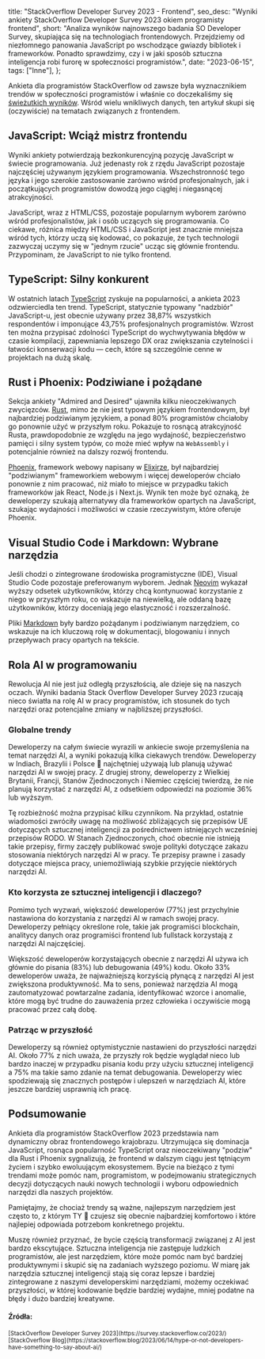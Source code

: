   title: "StackOverflow Developer Survey 2023 - Frontend",
  seo_desc:
    "Wyniki ankiety StackOverflow Developer Survey 2023 okiem programisty frontend",
  short:
    "Analiza wyników najnowszego badania SO Developer Survey, skupiająca się na technologiach frontendowych. Przejdziemy od niezłomnego panowania JavaScript po wschodzące gwiazdy bibliotek i frameworków. Ponadto sprawdzimy, czy i w jaki sposób sztuczna inteligencja robi furorę w społeczności programistów.",
  date: "2023-06-15",
  tags: ["Inne"],
};

Ankieta dla programistów StackOverflow od zawsze była wyznacznikiem trendów w społeczności programistów i właśnie co doczekaliśmy się [świeżutkich wyników](https://survey.stackoverflow.co/2023/). Wśród wielu wnikliwych danych, ten artykuł skupi się (oczywiście) na tematach związanych z frontendem.

## JavaScript: Wciąż mistrz frontendu

Wyniki ankiety potwierdzają bezkonkurencyjną pozycję JavaScript w świecie programowania. Już jedenasty rok z rzędu JavaScript pozostaje najczęściej używanym językiem programowania. Wszechstronność tego języka i jego szerokie zastosowanie zarówno wśród profesjonalnych, jak i początkujących programistów dowodzą jego ciągłej i niegasnącej atrakcyjności.

JavaScript, wraz z HTML/CSS, pozostaje popularnym wyborem zarówno wśród profesjonalistów, jak i osób uczących się programowania. Co ciekawe, różnica między HTML/CSS i JavaScript jest znacznie mniejsza wśród tych, którzy uczą się kodować, co pokazuje, że tych technologii zazwyczaj uczymy się w "jednym rzucie" ucząc się głównie frontendu. Przypominam, że JavaScript to nie tylko frontend.

## TypeScript: Silny konkurent

W ostatnich latach [TypeScript](https://www.typescriptlang.org/) zyskuje na popularności, a ankieta 2023 odzwierciedla ten trend. TypeScript, statycznie typowany "nadzbiór" JavaScript-u, jest obecnie używany przez 38,87% wszystkich respondentów i imponujące 43,75% profesjonalnych programistów. Wzrost ten można przypisać zdolności TypeScript do wychwytywania błędów w czasie kompilacji, zapewniania lepszego DX oraz zwiększania czytelności i łatwości konserwacji kodu — cech, które są szczególnie cenne w projektach na dużą skalę.

## Rust i Phoenix: Podziwiane i pożądane

Sekcja ankiety "Admired and Desired" ujawniła kilku nieoczekiwanych zwycięzców. [Rust](https://www.rust-lang.org/), mimo że nie jest typowym językiem frontendowym, był najbardziej podziwianym językiem, a ponad 80% programistów chciałoby go ponownie użyć w przyszłym roku. Pokazuje to rosnącą atrakcyjność Rusta, prawdopodobnie ze względu na jego wydajność, bezpieczeństwo pamięci i silny system typów, co może mieć wpływ na `WebAssembly` i potencjalnie również na dalszy rozwój frontendu.

[Phoenix](https://www.phoenixframework.org/), framework webowy napisany w [Elixirze](https://elixir-lang.org/), był najbardziej "podziwianym" frameworkiem webowym i więcej deweloperów chciało ponownie z nim pracować, niż miało to miejsce w przypadku takich frameworków jak React, Node.js i Next.js. Wynik ten może być oznaką, że deweloperzy szukają alternatywy dla frameworków opartych na JavaScript, szukając wydajności i możliwości w czasie rzeczywistym, które oferuje Phoenix.

## Visual Studio Code i Markdown: Wybrane narzędzia

Jeśli chodzi o zintegrowane środowiska programistyczne (IDE), Visual Studio Code pozostaje preferowanym wyborem. Jednak [Neovim](https://neovim.io/) wykazał wyższy odsetek użytkowników, którzy chcą kontynuować korzystanie z niego w przyszłym roku, co wskazuje na niewielką, ale oddaną bazę użytkowników, którzy doceniają jego elastyczność i rozszerzalność.

Pliki [Markdown](https://www.markdownguide.org/) były bardzo pożądanym i podziwianym narzędziem, co wskazuje na ich kluczową rolę w dokumentacji, blogowaniu i innych przepływach pracy opartych na tekście.

## Rola AI w programowaniu

Rewolucja AI nie jest już odległą przyszłością, ale dzieje się na naszych oczach. Wyniki badania Stack Overflow Developer Survey 2023 rzucają nieco światła na rolę AI w pracy programistów, ich stosunek do tych narzędzi oraz potencjalne zmiany w najbliższej przyszłości.

### Globalne trendy

Deweloperzy na całym świecie wyrazili w ankiecie swoje przemyślenia na temat narzędzi AI, a wyniki pokazują kilka ciekawych trendów. Deweloperzy w Indiach, Brazylii i Polsce 💪 najchętniej używają lub planują używać narzędzi AI w swojej pracy. Z drugiej strony, deweloperzy z Wielkiej Brytanii, Francji, Stanów Zjednoczonych i Niemiec częściej twierdzą, że nie planują korzystać z narzędzi AI, z odsetkiem odpowiedzi na poziomie 36% lub wyższym.

Tę rozbieżność można przypisać kilku czynnikom. Na przykład, ostatnie wiadomości zwróciły uwagę na możliwość zbliżających się przepisów UE dotyczących sztucznej inteligencji za pośrednictwem istniejących wcześniej przepisów RODO. W Stanach Zjednoczonych, choć obecnie nie istnieją takie przepisy, firmy zaczęły publikować swoje polityki dotyczące zakazu stosowania niektórych narzędzi AI w pracy. Te przepisy prawne i zasady dotyczące miejsca pracy, uniemożliwiają szybkie przyjęcie niektórych narzędzi AI.

### Kto korzysta ze sztucznej inteligencji i dlaczego?

Pomimo tych wyzwań, większość deweloperów (77%) jest przychylnie nastawiona do korzystania z narzędzi AI w ramach swojej pracy. Deweloperzy pełniący określone role, takie jak programiści blockchain, analitycy danych oraz programiści frontend lub fullstack korzystają z narzędzi AI najczęściej.

Większość deweloperów korzystających obecnie z narzędzi AI używa ich głównie do pisania (83%) lub debugowania (49%) kodu. Około 33% deweloperów uważa, że najważniejszą korzyścią płynącą z narzędzi AI jest zwiększona produktywność. Ma to sens, ponieważ narzędzia AI mogą zautomatyzować powtarzalne zadania, identyfikować wzorce i anomalie, które mogą być trudne do zauważenia przez człowieka i oczywiście mogą pracować przez całą dobę.

### Patrząc w przyszłość

Deweloperzy są również optymistycznie nastawieni do przyszłości narzędzi AI. Około 77% z nich uważa, że przyszły rok będzie wyglądał nieco lub bardzo inaczej w przypadku pisania kodu przy użyciu sztucznej inteligencji a 75% ma takie samo zdanie na temat debugowania. Deweloperzy wiec spodziewają się znacznych postępów i ulepszeń w narzędziach AI, które jeszcze bardziej usprawnią ich pracę.

## Podsumowanie

Ankieta dla programistów StackOverflow 2023 przedstawia nam dynamiczny obraz frontendowego krajobrazu. Utrzymująca się dominacja JavaScript, rosnąca popularność TypeScript oraz nieoczekiwany "podziw" dla Rust i Phoenix sygnalizują, że frontend w dalszym ciągu jest tętniącym życiem i szybko ewoluującym ekosystemem. Bycie na bieżąco z tymi trendami może pomóc nam, programistom, w podejmowaniu strategicznych decyzji dotyczących nauki nowych technologii i wyboru odpowiednich narzędzi dla naszych projektów.

Pamiętajmy, że chociaż trendy są ważne, najlepszym narzędziem jest często to, z którym TY 🫵 czujesz się obecnie najbardziej komfortowo i które najlepiej odpowiada potrzebom konkretnego projektu.

Muszę również przyznać, że bycie częścią transformacji związanej z AI jest bardzo ekscytujące. Sztuczna inteligencja nie zastępuje ludzkich programistów, ale jest narzędziem, które może pomóc nam być bardziej produktywnymi i skupić się na zadaniach wyższego poziomu. W miarę jak narzędzia sztucznej inteligencji stają się coraz lepsze i bardziej zintegrowane z naszymi developerskimi narzędziami, możemy oczekiwać przyszłości, w której kodowanie będzie bardziej wydajne, mniej podatne na błędy i dużo bardziej kreatywne.

#### Źródła:

<small>
  [StackOverflow Developer Survey 2023](https://survey.stackoverflow.co/2023/)
</small>
<small>
  [StackOverflow
  Blog](https://stackoverflow.blog/2023/06/14/hype-or-not-developers-have-something-to-say-about-ai/)
</small>
